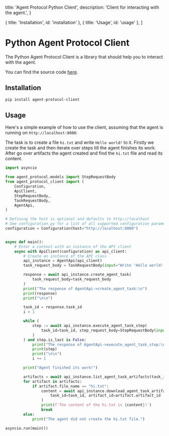   title: 'Agent Protocol Python Client',
  description: 'Client for interacting with the agent.',
}

  { title: 'Installation', id: 'installation' },
  { title: 'Usage', id: 'usage' },
]

# Python Agent Protocol Client

The Python Agent Protocol Client is a library that should help you to interact with the agent.

You can find the source code [here](https://github.com/AI-Engineer-Foundation/agent-protocol/tree/main/packages/client/python).

## Installation

```bash
pip install agent-protocol-client
```

## Usage

Here's a simple example of how to use the client, assuming that the agent is running on `http://localhost:8000`:

The task is to create a file `hi.txt` and write `Hello world!` to it. Firstly we create the task and then iterate over steps till the agent finishes its work. After go over artifacts the agent created and find the `hi.txt` file and read its content.

```python
import asyncio

from agent_protocol.models import StepRequestBody
from agent_protocol_client import (
    Configuration,
    ApiClient,
    StepRequestBody,
    TaskRequestBody,
    AgentApi,
)

# Defining the host is optional and defaults to http://localhost
# See configuration.py for a list of all supported configuration parameters.
configuration = Configuration(host="http://localhost:8000")


async def main():
    # Enter a context with an instance of the API client
    async with ApiClient(configuration) as api_client:
        # Create an instance of the API class
        api_instance = AgentApi(api_client)
        task_request_body = TaskRequestBody(input="Write 'Hello world!' to hi.txt.")

        response = await api_instance.create_agent_task(
            task_request_body=task_request_body
        )
        print("The response of AgentApi->create_agent_task:\n")
        print(response)
        print("\n\n")

        task_id = response.task_id
        i = 1

        while (
            step := await api_instance.execute_agent_task_step(
                task_id=task_id, step_request_body=StepRequestBody(input=i)
            )
        ) and step.is_last is False:
            print("The response of AgentApi->execute_agent_task_step:\n")
            print(step)
            print("\n\n")
            i += 1

        print("Agent finished its work!")

        artifacts = await api_instance.list_agent_task_artifacts(task_id=task_id)
        for artifact in artifacts:
            if artifact.file_name == "hi.txt":
                content = await api_instance.download_agent_task_artifact(
                    task_id=task_id, artifact_id=artifact.artifact_id
                )
                print(f'The content of the hi.txt is {content})')
                break
        else:
            print("The agent did not create the hi.txt file.")

asyncio.run(main())
```
